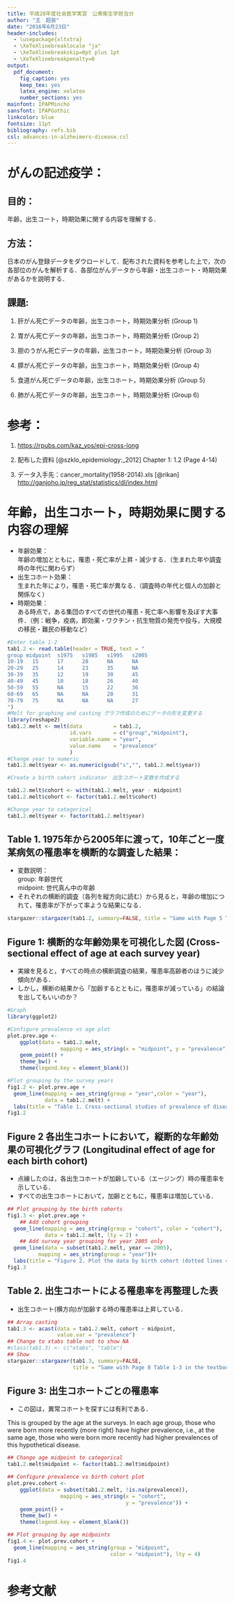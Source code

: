 ```yaml
---
title: 平成28年度社会医学実習　公衆衛生学担当分
author: "王　超辰"
date: "2016年6月23日"
header-includes:
  - \usepackage{xltxtra}
  - \XeTeXlinebreaklocale "ja"
  - \XeTeXlinebreakskip=0pt plus 1pt
  - \XeTeXlinebreakpenalty=0
output:
  pdf_document:
    fig_caption: yes
    keep_tex: yes
    latex_engine: xelatex
    number_sections: yes
mainfont: IPAPMincho
sansfont: IPAPGothic
linkcolor: blue
fontsize: 11pt
bibliography: refs.bib 
csl: advances-in-alzheimers-disease.csl
---
```




# がんの記述疫学：

## 目的：   
年齢，出生コート，時期効果に関する内容を理解する．  

## 方法：   
日本のがん登録データをダウロードして．配布された資料を参考した上で，次の各部位のがんを解析する．各部位がんデータから年齢・出生コホート・時期効果があるかを説明する．

## 課題:

1. 肝がん死亡データの年齢，出生コホート，時期効果分析 (Group 1)

2. 胃がん死亡データの年齢，出生コホート，時期効果分析 (Group 2)

3. 胆のうがん死亡データの年齢，出生コホート，時期効果分析 (Group 3)
 
4. 膵がん死亡データの年齢，出生コホート，時期効果分析 (Group 4)

5. 食道がん死亡データの年齢，出生コホート，時期効果分析 (Group 5)

6. 肺がん死亡データの年齢，出生コホート，時期効果分析 (Group 6)


# 参考：

1. [https://rpubs.com/kaz_yos/epi-cross-long](https://rpubs.com/kaz_yos/epi-cross-long)

2. 配布した資料  [@szklo_epidemiology:_2012] Chapter 1: 1.2 (Page 4-14)

3. データ入手先：cancer_mortality(1958-2014).xls [@rikan] [http://ganjoho.jp/reg_stat/statistics/dl/index.html](http://ganjoho.jp/reg_stat/statistics/dl/index.html)


# 年齢，出生コホート，時期効果に関する内容の理解

* 年齢効果：  
    年齢の増加とともに，罹患・死亡率が上昇・減少する．（生まれた年や調査時の年代に関わらず）
* 出生コホート効果：  
    生まれた年により，罹患・死亡率が異なる．（調査時の年代と個人の加齢と関係なく）
* 時期効果：  
    ある時点で，ある集団のすべての世代の罹患・死亡率へ影響を及ぼす大事件．（例：戦争，疫病，即効薬・ワクチン・抗生物質の発売や投与，大規模の移民・難民の移動など）

```r
#Enter table 1-2 
tab1.2 <- read.table(header = TRUE, text = "
group midpoint  s1975   s1985   s1995   s2005
10-19   15      17      28      NA      NA
20-29   25      14      23      35      NA
30-39   35      12      19      30      45
40-49   45      10      18      26      40
50-59   55      NA      15      22      36
60-69   65      NA      NA      20      31
70-79   75      NA      NA      NA      27
")
#Melt for graphing and casting グラフ作成のためにデータの形を変更する
library(reshape2)
tab1.2.melt <- melt(data          = tab1.2,
                    id.vars       = c("group","midpoint"),
                    variable.name = "year",
                    value.name    = "prevalence"
                    )
#Change year to numeric　
tab1.2.melt$year <- as.numeric(gsub("s","", tab1.2.melt$year))

#Create a birth cohort indicator　出生コホート変数を作成する

tab1.2.melt$cohort <- with(tab1.2.melt, year - midpoint)
tab1.2.melt$cohort <- factor(tab1.2.melt$cohort)

#Change year to categorical
tab1.2.melt$year <- factor(tab1.2.melt$year)

```


## Table 1. 1975年から2005年に渡って，10年ごと一度某病気の罹患率を横断的な調査した結果：

* 変数説明：  
    group: 年齢世代  
    midpoint: 世代真ん中の年齢  
* それぞれの横断的調査（各列を縦方向に読む）から見ると，年齢の増加につれて，罹患率が下がって率ような結果になる．

```r
stargazer::stargazer(tab1.2, summary=FALSE, title = "Same with Page 5 Table 1-2 in the textbook")
```

## Figure 1: 横断的な年齢効果を可視化した図 (Cross-sectional effect of age at each survey year)

* 実線を見ると，すべての時点の横断調査の結果，罹患率高齢者のほうに減少傾向がある．
* しかし，横断の結果から「加齢するとともに，罹患率が減っている」の結論を出してもいいのか？


```r
#Graph
library(ggplot2)

#Configure prevalence vs age plot
plot.prev.age <-
    ggplot(data = tab1.2.melt,
                 mapping = aes_string(x = "midpoint", y = "prevalence")) +
    geom_point() +
    theme_bw() +
    theme(legend.key = element_blank())

#Plot grouping by the survey years
fig1.2 <- plot.prev.age + 
  geom_line(mapping = aes_string(group = "year",color = "year"), 
            data = tab1.2.melt) +
  labs(title = "Table 1. Cross-sectional studies of prevalence of disease\n  (Based on data from Table 1)\n Same with Figure 1-2 in the textbook")
fig1.2
```


## Figure 2 各出生コホートにおいて，縦断的な年齢効果の可視化グラフ (Longitudinal effect of age for each birth cohort)

* 点線したのは，各出生コホートが加齢している（エージング）時の罹患率を示している．  
* すべての出生コホートにおいて，加齢とともに，罹患率は増加している．

```r
## Plot grouping by the birth cohorts
fig1.3 <- plot.prev.age +
    ## Add cohort grouping
  geom_line(mapping = aes_string(group = "cohort", color = "cohort"), 
            data = tab1.2.melt, lty = 2) +
    ## Add survey year grouping for year 2005 only
  geom_line(data = subset(tab1.2.melt, year == 2005),
          mapping = aes_string(group = "year"))+
  labs(title = "Figure 2. Plot the data by birth cohort (dotted lines = birth cohorts)\n same with figure 1-3 in the textbook")
fig1.3
```


## Table 2. 出生コホートによる罹患率を再整理した表 

* 出生コホート(横方向)が加齢する時の罹患率は上昇している．

```r
## Array casting
tab1.3 <- acast(data = tab1.2.melt, cohort ~ midpoint, 
                value.var = "prevalence")
## Change to xtabs table not to show NA
#class(tab1.3) <- c("xtabs", "table")
## Show
stargazer::stargazer(tab1.3, summary=FALSE, 
                     title = "Same with Page 8 Table 1-3 in the textbook")

```

## Figure 3: 出生コホートごとの罹患率

* この図は，異常コホートを探すには有利である．

This is grouped by the age at the surveys. In each age group, those who were born more recently (more right) have higher prevalence, i.e., at the same age, those who were born more recently had higher prevalences of this hypothetical disease.

```r
## Change age midpoint to categorical
tab1.2.melt$midpoint <- factor(tab1.2.melt$midpoint)

## Configure prevalence vs birth cohort plot
plot.prev.cohort <-
    ggplot(data = subset(tab1.2.melt, !is.na(prevalence)),
                 mapping = aes_string(x = "cohort", 
                                      y = "prevalence")) +
    geom_point() +
    theme_bw() +
    theme(legend.key = element_blank())

## Plot grouping by age midpoints
fig1.4 <- plot.prev.cohort +
  geom_line(mapping = aes_string(group = "midpoint", 
                                 color = "midpoint"), lty = 4)
fig1.4
```




# 参考文献
